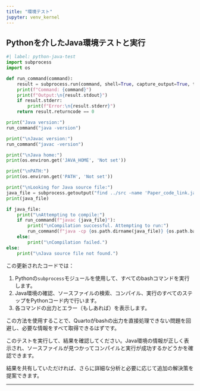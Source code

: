 ```yaml
---
title: "環境テスト"
jupyter: venv_kernel
---
```


## Pythonを介したJava環境テストと実行

```python
#| label: python-java-test
import subprocess
import os

def run_command(command):
    result = subprocess.run(command, shell=True, capture_output=True, text=True)
    print(f"Command: {command}")
    print(f"Output:\n{result.stdout}")
    if result.stderr:
        print(f"Error:\n{result.stderr}")
    return result.returncode == 0

print("Java version:")
run_command("java -version")

print("\nJavac version:")
run_command("javac -version")

print("\nJava home:")
print(os.environ.get('JAVA_HOME', 'Not set'))

print("\nPATH:")
print(os.environ.get('PATH', 'Not set'))

print("\nLooking for Java source file:")
java_file = subprocess.getoutput("find ../src -name 'Paper_code_link.java'")
print(java_file)

if java_file:
    print("\nAttempting to compile:")
    if run_command(f"javac {java_file}"):
        print("\nCompilation successful. Attempting to run:")
        run_command(f"java -cp {os.path.dirname(java_file)} {os.path.basename(java_file)[:-5]}")
    else:
        print("\nCompilation failed.")
else:
    print("\nJava source file not found.")
```

この更新されたコードでは：

1. Pythonの`subprocess`モジュールを使用して、すべてのbashコマンドを実行します。
2. Java環境の確認、ソースファイルの検索、コンパイル、実行のすべてのステップをPythonコード内で行います。
3. 各コマンドの出力とエラー（もしあれば）を表示します。

この方法を使用することで、Quartoがbashの出力を直接処理できない問題を回避し、必要な情報をすべて取得できるはずです。

このテストを実行して、結果を確認してください。Java環境の情報が正しく表示され、ソースファイルが見つかってコンパイルと実行が成功するかどうかを確認できます。

結果を共有していただければ、さらに詳細な分析と必要に応じて追加の解決策を提案できます。

----------

